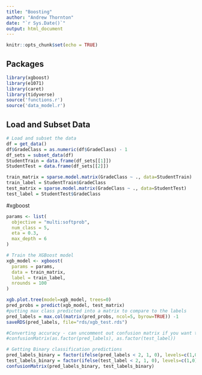 ```yaml
---
title: "Boosting"
author: "Andrew Thornton"
date: "`r Sys.Date()`"
output: html_document
---
```


```r
knitr::opts_chunk$set(echo = TRUE)
```

## Packages

```r
library(xgboost)
library(e1071)
library(caret)
library(tidyverse)
source('functions.r')
source('data_model.r')
```

## Load and Subset Data

``` r
# Load and subset the data
df = get_data()
df$GradeClass = as.numeric(df$GradeClass) - 1
df_sets = subset_data(df)
StudentTrain = data.frame(df_sets[[1]])
StudentTest = data.frame(df_sets[[2]])

train_matrix = sparse.model.matrix(GradeClass ~ ., data=StudentTrain)
train_label = StudentTrain$GradeClass
test_matrix = sparse.model.matrix(GradeClass ~ ., data=StudentTest)
test_label = StudentTest$GradeClass
```

#xgboost

```r

params <- list(
  objective = "multi:softprob",
  num_class = 5,
  eta = 0.3,
  max_depth = 6
)

# Train the XGBoost model
xgb_model <- xgboost(
  params = params,
  data = train_matrix,
  label = train_label,
  nrounds = 100
)

xgb.plot.tree(model=xgb_model, trees=0)
pred_probs = predict(xgb_model, test_matrix)
#putting max class predicted into a matrix to compare to the labels
pred_labels = max.col(matrix(pred_probs, ncol=5, byrow=TRUE)) -1
saveRDS(pred_labels, file="rds/xgb_test.rds")

#Converting accuracy - can uncomment out confusion matrix if you want to see all classes
#confusionMatrix(as.factor(pred_labels), as.factor(test_label))

# Getting Binary classification predictions
pred_labels_binary = factor(ifelse(pred_labels < 2, 1, 0), levels=c(1,0))
test_labels_binary = factor(ifelse(test_label < 2, 1, 0), levels=c(1,0))
confusionMatrix(pred_labels_binary, test_labels_binary)
```
